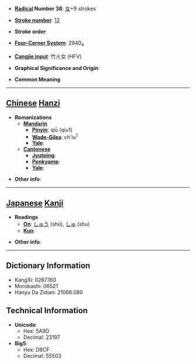 * '''[[Wiktionary:Chinese radical index| Radical]] Number 38''': [[Wiktionary:Chinese radical index 女|女]]+9 strokes

* '''[[Wiktionary:Chinese total strokes index|Stroke number]]''': [[Wiktionary:Chinese total strokes index 12|12]]

* '''Stroke order''': 

* '''[[Wiktionary:Chinese four corner index|Four-Corner System]]''': 2940<sub>4</sub>

* '''[[Wiktionary:Chinese Cangjie index|Cangjie input]]''': 竹火女 (HFV)

* '''Graphical Significance and Origin''': 

* '''Common Meaning'''

----

== [[Chinese]] [[Hanzi]] ==

* '''Romanizations'''
** '''[[Mandarin]]'''
*** '''[[Pinyin]]''': qiū (qiu1)
*** '''[[Wade-Giles]]''': ch'iu<sup>1</sup>
*** '''[[Yale]]''': 
** '''[[Cantonese]]'''
*** '''[[Jyutping]]''':
*** '''[[Penkyamp]]''': 
*** '''[[Yale]]''': 

* '''Other info''': 

----

== [[Japanese]] [[Kanji]] ==

* '''Readings'''
** '''[[On]]''': [[しゅう]] (shū), [[しゅ]] (shu)
** '''[[Kun]]''': 

* '''Other info''':  

----

== Dictionary Information ==

* KangXi: 0267.160
* Morobashi: 06521
* Hanyu Da Zidian: 21066.080

== Technical Information ==

* '''Unicode''':
** Hex: 5A9D
** Decimal: 23197
* '''Big5''':
** Hex: D8CF
** Decimal: 55503